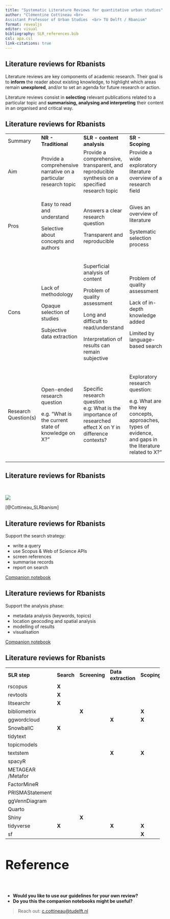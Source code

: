 ```yaml
---
title: "Systematic Literature Reviews for quantitative urban studies"
author: "Clémentine Cottineau <br>
Assistant Professor of Urban Studies  <br> TU Delft / Rbanism"
format: revealjs
editor: visual
bibliography: SLR_references.bib 
csl: apa.csl
link-citations: true
---
```


## Literature reviews for Rbanists

Literature reviews are key components of academic research. Their goal is to **inform** the reader about existing knowledge, to highlight which areas remain **unexplored**, and/or to set an agenda for future research or action.

Literature reviews consist in **selecting** relevant publications related to a particular topic and **summarising, analysing and interpreting** their content in an organised and critical way.

## Literature reviews for Rbanists {.scrollable .smaller}

+----------------------+------------------------------------------------------------------+------------------------------------------------------------------------------------------------+----------------------------------------------------------------------------------------------------------+
| Summary              | **NR - Traditional**                                             | **SLR - content analysis**                                                                     | **SR - Scoping**                                                                                         |
+----------------------+------------------------------------------------------------------+------------------------------------------------------------------------------------------------+----------------------------------------------------------------------------------------------------------+
| Aim                  | Provide a comprehensive narrative on a particular research topic | Provide a comprehensive, transparent, and reproducible synthesis on a specified research topic | Provide a wide exploratory literature overview of a research field                                       |
+----------------------+------------------------------------------------------------------+------------------------------------------------------------------------------------------------+----------------------------------------------------------------------------------------------------------+
| Pros                 | Easy to read and understand                                      | Answers a clear research question                                                              | Gives an overview of literature                                                                          |
|                      |                                                                  |                                                                                                |                                                                                                          |
|                      | Selective about concepts and authors                             | Transparent and reproducible                                                                   | Systematic selection process                                                                             |
+----------------------+------------------------------------------------------------------+------------------------------------------------------------------------------------------------+----------------------------------------------------------------------------------------------------------+
| Cons                 | Lack of methodology                                              | Superficial analysis of content                                                                | Problem of quality assessment                                                                            |
|                      |                                                                  |                                                                                                |                                                                                                          |
|                      | Opaque selection of studies                                      | Problem of quality assessment                                                                  | Lack of in-depth knowledge added                                                                         |
|                      |                                                                  |                                                                                                |                                                                                                          |
|                      | Subjective data extraction                                       | Long and difficult to read/understand                                                          | Limited by language-based search                                                                         |
|                      |                                                                  |                                                                                                |                                                                                                          |
|                      |                                                                  | Interpretation of results can remain subjective                                                |                                                                                                          |
+----------------------+------------------------------------------------------------------+------------------------------------------------------------------------------------------------+----------------------------------------------------------------------------------------------------------+
| Research Question(s) | Open-ended research question                                     | Specific research question\                                                                    | Exploratory research question:                                                                           |
|                      |                                                                  | e.g: What is the importance of researched effect X on Y in difference contexts?                |                                                                                                          |
|                      | e.g. "What is the current state of knowledge on X?"              |                                                                                                | e.g. What are the key concepts, approaches, types of evidence, and gaps in the literature related to X?" |
+----------------------+------------------------------------------------------------------+------------------------------------------------------------------------------------------------+----------------------------------------------------------------------------------------------------------+

## Literature reviews for Rbanists

<br>

![](decisionTree.png)

[@Cottineau_SLRbanism]

## Literature reviews for Rbanists

Support the search strategy:

-   write a query
-   use Scopus & Web of Science APIs
-   screen references
-   summarise records
-   report on search

[Companion notebook](https://clementinecttn.github.io/SLRbanism/SLRbanism_companion_search.html)

## Literature reviews for Rbanists

Support the analysis phase:

-   metadata analysis (keywords, topics)
-   location geocoding and spatial analysis
-   modelling of results
-   visualisation

[Companion notebook](https://clementinecttn.github.io/SLRbanism/SLRbanism_companion_analysis.html)

## Literature reviews for Rbanists {.scrollable .smaller}

+-------------------+------------+---------------+---------------------+-------------+--------------+---------------+
| **SLR step**      | **Search** | **Screening** | **Data extraction** | **Scoping** | **Analysis** | **Reporting** |
+-------------------+------------+---------------+---------------------+-------------+--------------+---------------+
| rscopus           | **X**      |               |                     |             |              |               |
+-------------------+------------+---------------+---------------------+-------------+--------------+---------------+
| revtools          | **X**      |               |                     |             |              |               |
+-------------------+------------+---------------+---------------------+-------------+--------------+---------------+
| litsearchr        | **X**      |               |                     |             |              |               |
+-------------------+------------+---------------+---------------------+-------------+--------------+---------------+
| bibliometrix      |            | **X**         |                     | **X**       |              | **X**         |
+-------------------+------------+---------------+---------------------+-------------+--------------+---------------+
| ggwordcloud       |            |               | **X**               | **X**       |              | **X**         |
+-------------------+------------+---------------+---------------------+-------------+--------------+---------------+
| SnowballC         | **X**      |               |                     |             | **X**        |               |
+-------------------+------------+---------------+---------------------+-------------+--------------+---------------+
| tidytext          |            |               |                     |             | **X**        |               |
+-------------------+------------+---------------+---------------------+-------------+--------------+---------------+
| topicmodels       |            |               |                     |             | **X**        |               |
+-------------------+------------+---------------+---------------------+-------------+--------------+---------------+
| textstem          |            |               | **X**               | **X**       | **X**        |               |
+-------------------+------------+---------------+---------------------+-------------+--------------+---------------+
| spacyR            |            |               |                     |             | **X**        |               |
+-------------------+------------+---------------+---------------------+-------------+--------------+---------------+
| METAGEAR /Metafor |            |               |                     |             | **X**        |               |
+-------------------+------------+---------------+---------------------+-------------+--------------+---------------+
| FactorMineR       |            |               |                     |             | **X**        |               |
+-------------------+------------+---------------+---------------------+-------------+--------------+---------------+
| PRISMAStatement   |            |               |                     |             | **X**        | **X**         |
+-------------------+------------+---------------+---------------------+-------------+--------------+---------------+
| ggVennDiagram     |            |               |                     |             |              | **X**         |
+-------------------+------------+---------------+---------------------+-------------+--------------+---------------+
| Quarto            |            |               |                     |             |              | **X**         |
+-------------------+------------+---------------+---------------------+-------------+--------------+---------------+
| Shiny             |            | **X**         |                     |             | **X**        | **X**         |
+-------------------+------------+---------------+---------------------+-------------+--------------+---------------+
| tidyverse         | **X**      |               | **X**               | **X**       | **X**        | **X**         |
+-------------------+------------+---------------+---------------------+-------------+--------------+---------------+
| sf                |            |               |                     | **X**       | **X**        | **X**         |
+-------------------+------------+---------------+---------------------+-------------+--------------+---------------+

## Reference {.scrollable style="font-size: 40px"}

::: {#refs}
:::

<br>

-   **Would you like to use our guidelines for your own review?**
-   **Do you this the companion notebooks might be useful?**

> Reach out: [c.cottineau\@tudelft.nl](mail-to:c.cottineau@tudelft.nl)
